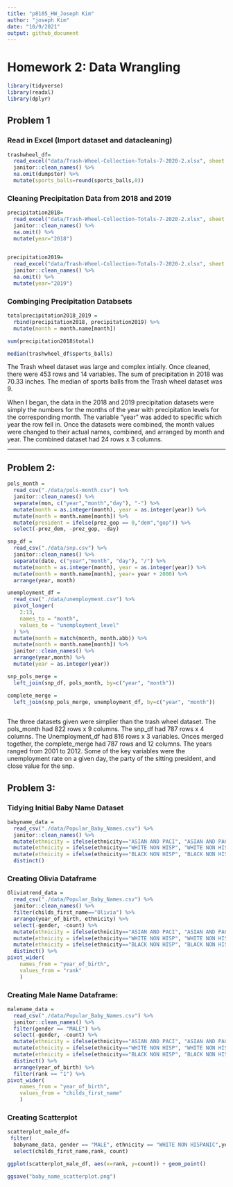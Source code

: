```yaml
---
title: "p8105_HW_Joseph Kim"
author: "joseph Kim"
date: "10/9/2021"
output: github_document
---
```


# Homework 2: Data Wrangling 

```r
library(tidyverse)
library(readxl)
library(dplyr)
```

## Problem 1

### Read in Excel (Import dataset and datacleaning)

```r

trashwheel_df=
  read_excel("data/Trash-Wheel-Collection-Totals-7-2020-2.xlsx", sheet = "Mr. Trash Wheel", range="A2:N535") %>%   
  janitor::clean_names() %>% 
  na.omit(dumpster) %>% 
  mutate(sports_balls=round(sports_balls,0)) 

```

### Cleaning Precipitation Data from 2018 and 2019 

```r

precipitation2018= 
  read_excel("data/Trash-Wheel-Collection-Totals-7-2020-2.xlsx", sheet = "2018 Precipitation", range = "A2:B14") %>% 
  janitor::clean_names() %>%
  na.omit() %>%
  mutate(year="2018") 
  
```

```r
precipitation2019= 
  read_excel("data/Trash-Wheel-Collection-Totals-7-2020-2.xlsx", sheet = "2019 Precipitation", range = "A2:B14") %>% 
  janitor::clean_names() %>%
  na.omit() %>%
  mutate(year="2019") 
```

### Combinging Precipitation Databsets

```r
totalprecipitation2018_2019 = 
  rbind(precipitation2018, precipitation2019) %>%
  mutate(month = month.name[month])
```

```r

sum(precipitation2018$total)

median(trashwheel_df$sports_balls)

```

The Trash wheel dataset was large and complex intially. Once cleaned, there were 453 rows and 14 variables. The sum of precipitation in 2018 was 70.33 inches. The median of sports balls from the Trash wheel dataset was 9. 

When I began, the data in the 2018 and 2019 precipitation datasets were simply the numbers for the months of the year with precipitation levels for the corresponding month. The variable "year" was added to specific which year the row fell in. Once the datasets were combined, the month values were changed to their actual names, combined, and arranged by month and year. The combined dataset had 24 rows x 3 columns. 

----------

## Problem 2: 

```r
pols_month = 
  read_csv("./data/pols-month.csv") %>%
  janitor::clean_names() %>%
  separate(mon, c("year","month","day"), "-") %>%
  mutate(month = as.integer(month), year = as.integer(year)) %>%
  mutate(month = month.name[month]) %>%
  mutate(president = ifelse(prez_gop == 0,"dem","gop")) %>%
  select(-prez_dem, -prez_gop, -day)

snp_df = 
  read_csv("./data/snp.csv") %>%
  janitor::clean_names() %>%
  separate(date, c("year","month", "day"), "/") %>%
  mutate(month = as.integer(month), year = as.integer(year)) %>%
  mutate(month = month.name[month], year= year + 2000) %>%
  arrange(year, month)

unemployment_df = 
  read_csv("./data/unemployment.csv") %>%
  pivot_longer(
    2:13,
    names_to = "month",
    values_to = "unemployment_level"
  ) %>%
  mutate(month = match(month, month.abb)) %>%
  mutate(month = month.name[month]) %>%
  janitor::clean_names() %>%
  arrange(year,month) %>% 
  mutate(year = as.integer(year))

snp_pols_merge = 
  left_join(snp_df, pols_month, by=c("year", "month"))

complete_merge = 
  left_join(snp_pols_merge, unemployment_df, by=c("year", "month"))
  
```

The three datasets given were simplier than the trash wheel dataset. The pols_month had 822 rows x 9 columns. The snp_df had 787 rows x 4 columns. The Unemployment_df had 816 rows x 3 variables. Onces merged together, the complete_merge had 787 rows and 12 columns. The years ranged from 2001 to 2012. Some of the key variables were the unemployment rate on a given day, the party of the sitting president, and close value for the snp. 

## Problem 3:

### Tidying Initial Baby Name Dataset

```r
babyname_data =  
  read_csv("./data/Popular_Baby_Names.csv") %>%
  janitor::clean_names() %>%
  mutate(ethnicity = ifelse(ethnicity=="ASIAN AND PACI", "ASIAN AND PACIFIC ISLANDER", ethnicity)) %>%
  mutate(ethnicity = ifelse(ethnicity=="WHITE NON HISP", "WHITE NON HISPANIC", ethnicity)) %>%
  mutate(ethnicity = ifelse(ethnicity=="BLACK NON HISP", "BLACK NON HISPANIC", ethnicity)) %>%
  distinct()
```

### Creating Olivia Dataframe

```r

Oliviatrend_data =  
  read_csv("./data/Popular_Baby_Names.csv") %>%
  janitor::clean_names() %>%
  filter(childs_first_name=="Olivia") %>% 
  arrange(year_of_birth, ethnicity) %>% 
  select(-gender, -count) %>%
  mutate(ethnicity = ifelse(ethnicity=="ASIAN AND PACI", "ASIAN AND PACIFIC ISLANDER", ethnicity)) %>%
  mutate(ethnicity = ifelse(ethnicity=="WHITE NON HISP", "WHITE NON HISPANIC", ethnicity)) %>%
  mutate(ethnicity = ifelse(ethnicity=="BLACK NON HISP", "BLACK NON HISPANIC", ethnicity)) %>%
  distinct() %>%
pivot_wider(
    names_from = "year_of_birth",
    values_from = "rank"
    ) 

```


### Creating Male Name Dataframe:

```r

malename_data =  
  read_csv("./data/Popular_Baby_Names.csv") %>%
  janitor::clean_names() %>%
  filter(gender == "MALE") %>% 
  select(-gender, -count) %>%
  mutate(ethnicity = ifelse(ethnicity=="ASIAN AND PACI", "ASIAN AND PACIFIC ISLANDER", ethnicity)) %>%
  mutate(ethnicity = ifelse(ethnicity=="WHITE NON HISP", "WHITE NON HISPANIC", ethnicity)) %>%
  mutate(ethnicity = ifelse(ethnicity=="BLACK NON HISP", "BLACK NON HISPANIC", ethnicity)) %>%
  distinct() %>%
  arrange(year_of_birth) %>% 
  filter(rank == "1") %>%
pivot_wider(
    names_from = "year_of_birth",
    values_from = "childs_first_name"
    ) 
```

### Creating Scatterplot 

```r
scatterplot_male_df=
 filter(
  babyname_data, gender == "MALE", ethnicity == "WHITE NON HISPANIC",year_of_birth == "2016") %>%
  select(childs_first_name,rank, count)

ggplot(scatterplot_male_df, aes(x=rank, y=count)) + geom_point()

ggsave("baby_name_scatterplot.png")
```
